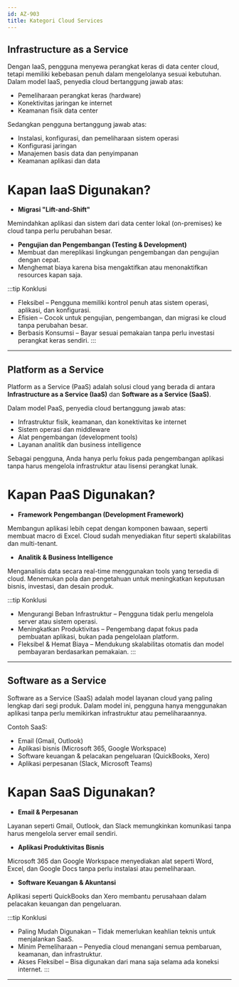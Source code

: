 ```yaml
---
id: AZ-903
title: Kategori Cloud Services 
---
```


## Infrastructure as a Service

Dengan IaaS, pengguna menyewa perangkat keras di data center cloud, tetapi memiliki kebebasan penuh dalam mengelolanya sesuai kebutuhan.
Dalam model IaaS, penyedia cloud bertanggung jawab atas:

- Pemeliharaan perangkat keras (hardware)
- Konektivitas jaringan ke internet
- Keamanan fisik data center

Sedangkan pengguna bertanggung jawab atas:

- Instalasi, konfigurasi, dan pemeliharaan sistem operasi
- Konfigurasi jaringan
- Manajemen basis data dan penyimpanan
- Keamanan aplikasi dan data


# Kapan IaaS Digunakan?

- **Migrasi "Lift-and-Shift"**

Memindahkan aplikasi dan sistem dari data center lokal (on-premises) ke cloud tanpa perlu perubahan besar.

- **Pengujian dan Pengembangan (Testing & Development)**
- Membuat dan mereplikasi lingkungan pengembangan dan pengujian dengan cepat.
- Menghemat biaya karena bisa mengaktifkan atau menonaktifkan resources kapan saja.

:::tip Konklusi
- Fleksibel – Pengguna memiliki kontrol penuh atas sistem operasi, aplikasi, dan konfigurasi.
- Efisien – Cocok untuk pengujian, pengembangan, dan migrasi ke cloud tanpa perubahan besar.
- Berbasis Konsumsi – Bayar sesuai pemakaian tanpa perlu investasi perangkat keras sendiri.
:::

---------------------------------------------------------------------------------------------------------------------------------------------------

## Platform as a Service

Platform as a Service (PaaS) adalah solusi cloud yang berada di antara **Infrastructure as a Service (IaaS)** dan **Software as a Service (SaaS)**.

Dalam model PaaS, penyedia cloud bertanggung jawab atas:

- Infrastruktur fisik, keamanan, dan konektivitas ke internet
- Sistem operasi dan middleware
- Alat pengembangan (development tools)
- Layanan analitik dan business intelligence

Sebagai pengguna, Anda hanya perlu fokus pada pengembangan aplikasi tanpa harus mengelola infrastruktur atau lisensi perangkat lunak.

# Kapan PaaS Digunakan?

- **Framework Pengembangan (Development Framework)**

Membangun aplikasi lebih cepat dengan komponen bawaan, seperti membuat macro di Excel.
Cloud sudah menyediakan fitur seperti skalabilitas dan multi-tenant.

- **Analitik & Business Intelligence**

Menganalisis data secara real-time menggunakan tools yang tersedia di cloud.
Menemukan pola dan pengetahuan untuk meningkatkan keputusan bisnis, investasi, dan desain produk.

:::tip Konklusi
- Mengurangi Beban Infrastruktur – Pengguna tidak perlu mengelola server atau sistem operasi.
- Meningkatkan Produktivitas – Pengembang dapat fokus pada pembuatan aplikasi, bukan pada pengelolaan platform.
- Fleksibel & Hemat Biaya – Mendukung skalabilitas otomatis dan model pembayaran berdasarkan pemakaian.
:::

---------------------------------------------------------------------------------------------------------------------------------------------------

## Software as a Service

Software as a Service (SaaS) adalah model layanan cloud yang paling lengkap dari segi produk. 
Dalam model ini, pengguna hanya menggunakan aplikasi tanpa perlu memikirkan infrastruktur atau pemeliharaannya.

Contoh SaaS:

- Email (Gmail, Outlook)
- Aplikasi bisnis (Microsoft 365, Google Workspace)
- Software keuangan & pelacakan pengeluaran (QuickBooks, Xero)
- Aplikasi perpesanan (Slack, Microsoft Teams)

# Kapan SaaS Digunakan?

- **Email & Perpesanan**

Layanan seperti Gmail, Outlook, dan Slack memungkinkan komunikasi tanpa harus mengelola server email sendiri.

- **Aplikasi Produktivitas Bisnis**

Microsoft 365 dan Google Workspace menyediakan alat seperti Word, Excel, dan Google Docs tanpa perlu instalasi atau pemeliharaan.

- **Software Keuangan & Akuntansi**

Aplikasi seperti QuickBooks dan Xero membantu perusahaan dalam pelacakan keuangan dan pengeluaran.


:::tip Konklusi
- Paling Mudah Digunakan – Tidak memerlukan keahlian teknis untuk menjalankan SaaS.
- Minim Pemeliharaan – Penyedia cloud menangani semua pembaruan, keamanan, dan infrastruktur.
- Akses Fleksibel – Bisa digunakan dari mana saja selama ada koneksi internet.
:::

---------------------------------------------------------------------------------------------------------------------------------------------------